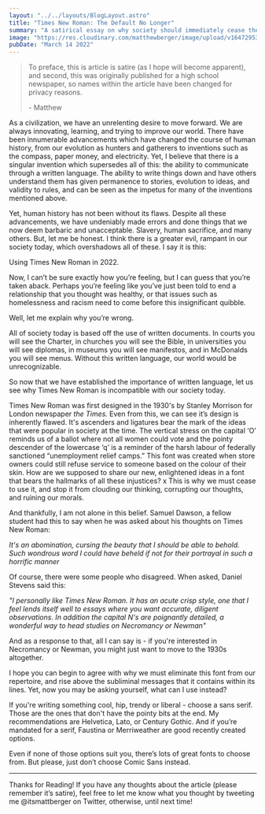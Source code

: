```yaml
---
layout: "../../layouts/BlogLayout.astro"
title: "Times New Roman: The Default No Longer"
summary: "A satirical essay on why society should immediately cease the use of Times New Roman"
image: "https://res.cloudinary.com/matthewberger/image/upload/v1647295380/curtis_thornton_nsq_H_Rbh_Isk_unsplash_43d3da030f.jpg"
pubDate: "March 14 2022"
---
```



> To preface, this is article is satire (as I hope will become apparent), and second, this was originally published for a high school newspaper, so names within the article have been changed for privacy reasons.
> 
> \- Matthew

As a civilization, we have an unrelenting desire to move forward. We are always innovating, learning, and trying to improve our world. There have been innumerable advancements which have changed the course of human history, from our evolution as hunters and gatherers to inventions such as the compass, paper money, and electricity. Yet, I believe that there is a singular invention which supersedes all of this: the ability to communicate through a written language. The ability to write things down and have others understand them has given permanence to stories, evolution to ideas, and validity to rules, and can be seen as the impetus for many of the inventions mentioned above.

Yet, human history has not been without its flaws. Despite all these advancements, we have undeniably made errors and done things that we now deem barbaric and unacceptable. Slavery, human sacrifice, and many others. But, let me be honest. I think there is a greater evil, rampant in our society today, which overshadows all of these. I say it is this:

Using Times New Roman in 2022.

Now, I can’t be sure exactly how you’re feeling, but I can guess that you’re taken aback. Perhaps you’re feeling like you’ve just been told to end a relationship that you thought was healthy, or that issues such as homelessness and racism need to come before this insignificant quibble.

Well, let me explain why you’re wrong.

All of society today is based off the use of written documents. In courts you will see the Charter, in churches you will see the Bible, in universities you will see diplomas, in museums you will see manifestos, and in McDonalds you will see menus. Without this written language, our world would be unrecognizable.

So now that we have established the importance of written language, let us see why Times New Roman is incompatible with our society today.

Times New Roman was first designed in the 1930's by Stanley Morrison for London newspaper *the Times.* Even from this, we can see it’s design is inherently flawed. It's ascenders and ligatures bear the mark of the ideas that were popular in society at the time. The vertical stress on the capital ‘O’ reminds us of a ballot where not all women could vote and the pointy descender of the lowercase ‘q’ is a reminder of the harsh labour of federally sanctioned “unemployment relief camps.” This font was created when store owners could still refuse service to someone based on the colour of their skin. How are we supposed to share our new, enlightened ideas in a font that bears the hallmarks of all these injustices?
x
This is why we must cease to use it, and stop it from clouding our thinking, corrupting our thoughts, and ruining our morals.

And thankfully, I am not alone in this belief. Samuel Dawson, a fellow student had this to say when he was asked about his thoughts on Times New Roman:

*It's an abomination, cursing the beauty that I should be able to behold. Such wondrous word I could have beheld if not for their portrayal in such a horrific manner*

Of course, there were some people who disagreed. When asked, Daniel Stevens said this:

*"I personally like Times New Roman. It has an acute crisp style, one that I feel lends itself well to essays where you want accurate, diligent observations. In addition the capital N's are poignantly detailed, a wonderful way to head studies on Necromancy or Newman"*

And as a response to that, all I can say is - if you're interested in Necromancy or Newman, you might just want to move to the 1930s altogether.

I hope you can begin to agree with why we must eliminate this font from our repertoire, and rise above the subliminal messages that it contains within its lines. Yet, now you may be asking yourself, what can I use instead?

If you're writing something cool, hip, trendy or liberal - choose a sans serif. Those are the ones that don't have the pointy bits at the end. My recommendations are Helvetica, Lato, or Century Gothic. And if you’re mandated for a serif, Faustina or Merriweather are good recently created options.

Even if none of those options suit you, there’s lots of great fonts to choose from. But please, just don’t choose Comic Sans instead.

---
Thanks for Reading! If you have any thoughts about the article (please remember it’s satire), feel free to let me know what you thought by tweeting me @itsmattberger on Twitter, otherwise, until next time!


